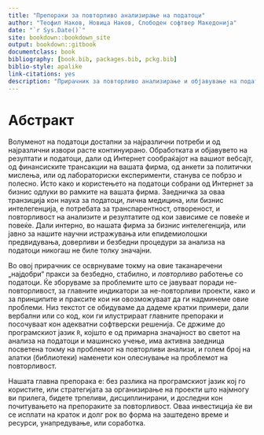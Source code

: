```yaml
--- 
title: "Препораки за повторливо анализирање на податоци"
author: "Теофил Наков, Новица Наков, Слободен софтвер Македонија"
date: "`r Sys.Date()`"
site: bookdown::bookdown_site
output: bookdown::gitbook
documentclass: book
bibliography: [book.bib, packages.bib, pckg.bib]
biblio-style: apalike
link-citations: yes
description: "Прирачник за повторливо анализирање и објавување на податоци. Дискутираме теми, процедури, и алатки од `R` екосистемот кои олеснуваат обработка на податоци со најдобрите и најбезбедни пракси и кои овозможуваат повторување на анализите со минимален труд од страна на надворешен корисник."
---
```


# Абстракт {-}

Волуменот на податоци достапни за најразлични потреби и од најразлични извори расте континуирано. Обработката и објавувето на резултати и податоци, дали од Интернет сообраќајот на вашиот вебсајт, од финансиските трансакции на вашата фирма, од анкети за политички мислења, или од лабораториски експерименти, станува се побрзо и полесно. Исто како и користењето на податоци собрани од Интернет за бизнис одлуки во рамките на вашата фирма. Заедничка за оваа транзиција кон наука за податоци, лична медицина, или бизнис интелегенција, е потребата за транспарентност, отвореност, и повторливост на анализите и резултатите од кои зависиме се повеќе и повеќе. Дали интерно, во нашата фирма за бизнис интелегенција, или јавно за нашите научни истражувања или епидемиолошки предвидувања, доверливи и безбедни процедури за анализа на податоци никогаш не биле толку значајни.

Во овој прирачник се осврнуваме токму на овие таканаречени „најдобри“ пракси за безбедно, стабилно, и _повторливо_ работење со податоци. Ќе зборуваме за проблемите што се јавуваат поради не-повторливост, за главните индикатори за не-повторливи проекти, како и за принципите и праксите кои ни овозможуваат да ги надминеме овие проблеми. Низ текстот се обидуваме да дадеме кратки примери, дали вербални или со код, кои ги илустрираат главните препораки и посочуваат кон адекватни софтверски решенија. Се држиме до програмскиот јазик `R`, којшто е од примарна значајност во светот на анализа на податоци и машинско учење, има активна заедница посветена токму на проблемот на повторливи анализи, и голем број на алатки (библиотеки) наменети кон олеснување на проблемот на повторливост.

Нашата главна препорака е: без разлика на програмскиот јазик кој го користите, или стратегијата за организирање на проекти што најмногу ви прилега, бидете трпеливи, дисциплинирани, и доследни кон почитувањето на препораките за повторливост. Оваа инвестиција ќе ви се исплати на краток и долг рок во форма на заштедено време и ресурси, унапредување, или соработка.
